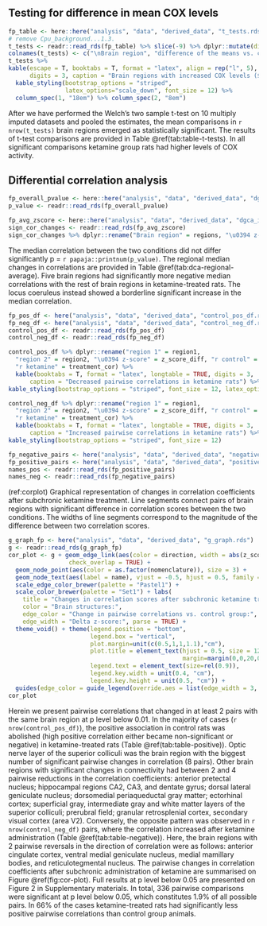 
## Testing for difference in mean COX levels

```r
fp_table <- here::here("analysis", "data", "derived_data", "t_tests.rds")
# remove Cpu_background...1.3.
t_tests <- readr::read_rds(fp_table) %>% slice(-9) %>% dplyr::mutate(diff = papaja::printnum(`mean difference`)) %>% dplyr::select(-(5:8)) %>% dplyr::select(1, starts_with("diff"), everything()) 
colnames(t_tests) <- c("\nBrain region", "difference of the means vs. control", "\nt", "\ndf", "\np")
t_tests %>%
kable(escape = T, booktabs = T, format = "latex", align = rep("l", 5),
      digits = 3, caption = "Brain regions with increased COX levels ($\\mu$mol/min/gram tissue) after subchronic ketamine treatment") %>%
  kable_styling(bootstrap_options = "striped", 
                latex_options="scale_down", font_size = 12) %>% 
  column_spec(1, "18em") %>% column_spec(2, "8em")
```


After we have performed the Welch's two sample t-test on 10 multiply imputed datasets and pooled the estimates, the mean comparisons in `r nrow(t_tests)` brain regions emerged as statistically significant. The results of t-test comparisons are provided in Table \@ref(tab:table-t-tests). In all significant comparisons ketamine group rats had higher levels of COX activity.

## Differential correlation analysis
```r
fp_overall_pvalue <- here::here("analysis", "data", "derived_data", "dgca_imputed_overall_pvalue.rds")
p_value <- readr::read_rds(fp_overall_pvalue) 
```

```r
fp_avg_zscore <- here::here("analysis", "data", "derived_data", "dgca_imputed_ave_zscore.rds")
sign_cor_changes <- readr::read_rds(fp_avg_zscore)
sign_cor_changes %>% dplyr::rename("Brain region" = regions, "\u0394 z-score" = z_score_diff) %>% papaja::apa_table(escape = FALSE, caption = "Regional median changes in correlation coefficients")
```


The median correlation between the two conditions did not differ significantly p = `r papaja::printnum(p_value)`. The regional median changes in correlations are provided in Table \@ref(tab:dca-regional-average). Five brain regions had significantly more negative median correlations with the rest of brain regions in ketamine-treated rats. The locus coeruleus instead showed a borderline significant increase in the median correlation.

```r
fp_pos_df <- here("analysis", "data", "derived_data", "control_pos_df.rds")
fp_neg_df <- here("analysis", "data", "derived_data", "control_neg_df.rds")
control_pos_df <- readr::read_rds(fp_pos_df)
control_neg_df <- readr::read_rds(fp_neg_df)
```

```r
control_pos_df %>% dplyr::rename("region 1" = region1,
  "region 2" = region2, "\u0394 z-score" = z_score_diff, "r control" = control_cor, 
  "r ketamine" = treatment_cor) %>% 
  kable(booktabs = T, format = "latex", longtable = TRUE, digits = 3, 
      caption = "Decreased pairwise correlations in ketamine rats") %>%
kable_styling(bootstrap_options = "striped", font_size = 12, latex_options = "repeat_header")
```

```r
control_neg_df %>% dplyr::rename("region 1" = region1,
  "region 2" = region2, "\u0394 z-score" = z_score_diff, "r control" = control_cor, 
  "r ketamine" = treatment_cor) %>% 
  kable(booktabs = T, format = "latex", longtable = TRUE, digits = 3, 
      caption = "Increased pairwise correlations in ketamine rats") %>%
kable_styling(bootstrap_options = "striped", font_size = 12)
```

```r
fp_negative_pairs <- here("analysis", "data", "derived_data", "negative_pairs.rds")
fp_positive_pairs <- here("analysis", "data", "derived_data", "positive_pairs.rds")
names_pos <- readr::read_rds(fp_positive_pairs)
names_neg <- readr::read_rds(fp_negative_pairs)
```

(ref:corplot) Graphical representation of changes in correlation coefficients after subchronic
ketamine treatment. Line segments connect pairs of brain regions with significant difference in correlation scores between the two conditions. The widths of line segments correspond to the magnitude of the difference between two correlation scores.

```r
g_graph_fp <- here("analysis", "data", "derived_data", "g_graph.rds")
g <- readr::read_rds(g_graph_fp)
cor_plot <- g + geom_edge_link(aes(color = direction, width = abs(z_score_diff)),
                 check_overlap = TRUE) +
  geom_node_point(aes(color = as.factor(nomenclature)), size = 3) +
  geom_node_text(aes(label = name), vjust = -0.5, hjust = 0.5, family = "serif") +
  scale_edge_color_brewer(palette = "Pastel1") +
  scale_color_brewer(palette = "Set1") + labs(
    title = "Changes in correlation scores after subchronic ketamine treatment",
    color = "Brain structures:",
    edge_color = "Change in pairwise correlations vs. control group:",
    edge_width = "Delta z-score:", parse = TRUE) +
  theme_void() + theme(legend.position = "bottom",
                       legend.box = "vertical",
                       plot.margin=unit(c(0.5,1,1,1.1),"cm"),
                       plot.title = element_text(hjust = 0.5, size = 12, face = "bold",
                                                 margin=margin(0,0,20,0)),
                       legend.text = element_text(size=rel(0.9)),
                       legend.key.width = unit(0.4, "cm"),
                       legend.key.height = unit(0.5, "cm")) +
  guides(edge_color = guide_legend(override.aes = list(edge_width = 3, linetype = 0)))
cor_plot
```

Herein we present pairwise correlations that changed in at least 2 pairs with the same brain region at p level below 0.01. In the majority of cases (`r nrow(control_pos_df)`), the positive association in control rats was abolished (high positive correlation either became non-significant or negative) in ketamine-treated rats (Table \@ref(tab:table-positive)). Optic nerve layer of the superior colliculi was the brain region with the biggest number of significant pairwise changes in correlation (8 pairs). Other brain regions with significant changes in connectivity had between 2 and 4 pairwise reductions in the correlation coefficients: anterior pretectal nucleus; hippocampal regions CA2, CA3, and dentate gyrus; dorsal lateral geniculate nucleus; dorsomedial periaqueductal gray matter; ectorhinal cortex; superficial gray, intermediate gray and white matter layers of the superior colliculi; prerubral field; granular retrosplenial cortex, secondary visual cortex (area V2). Conversely, the opposite pattern was observed in `r nrow(control_neg_df)` pairs, where the correlation increased after ketamine administration (Table \@ref(tab:table-negative)). Here, the brain regions with 2 pairwise reversals in the direction of correlation were as follows: anterior cingulate cortex, ventral medial geniculate nucleus, medial mamillary bodies, and reticulotegmental nucleus. The pairwise changes in correlation coefficients after subchronic administration of ketamine are summarised on Figure \@ref(fig:cor-plot).
Full results at p level below 0.05 are presented on Figure 2 in Supplementary materials. In total, 336 pairwise comparisons were significant at p level below 0.05, which constitutes 1.9% of all possible pairs. In 66% of the cases ketamine-treated rats had significantly less positive pairwise correlations than control group animals.
